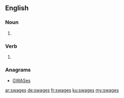 ==English==

===Noun===
{{head|en|plural}}

# {{plural of|swage|lang=en}}

===Verb===
{{head|en}}

# {{en-third-person singular of|swage}}

===Anagrams===
* [[GWASes#English|GWASes]]

[[ar:swages]]
[[de:swages]]
[[fr:swages]]
[[ku:swages]]
[[my:swages]]